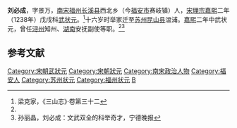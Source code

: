 '''刘必成'''，字景万，[[南宋|南宋]][[福州|福州]][[长溪县|长溪县]]西北乡（今[[福安市|福安市]]赛岐镇）人，[[宋理宗|宋理宗]][[嘉熙|嘉熙]]二年（1238年）戊戌科[[武状元|武状元]]。<ref name="《三山志》·卷第三十二">梁克家，《三山志》·卷第三十二</ref>十六岁时举家迁至[[苏州|苏州]][[昆山县|昆山县]]湓浦。[[嘉熙|嘉熙]]二年中武状元，曾任[[浔州|浔州]]知州、[[湖南|湖南]]安抚副使等职。<ref name="《三山志》·卷第三十二"/><ref name="刘必成：文武双全的科举奇才">孙丽晶，刘必成：文武双全的科举奇才，宁德晚报</ref>

==参考文献==
<div class="references-small">
<references />
</div>
{{DEFAULTSORT:Liu bicheng}}
[[Category:宋朝武狀元|Category:宋朝武狀元]]
[[Category:宋朝狀元|Category:宋朝狀元]]
[[Category:南宋政治人物|Category:南宋政治人物]]
[[Category:福安人|Category:福安人]]
[[Category:苏州状元|Category:苏州状元]]
[[Category:福州状元|Category:福州状元]]
[[Category:劉姓|B]]
{{宋朝人物小作品}}